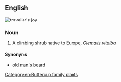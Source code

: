 ==English==
[[Image:Clematis vitalba flowers 230702.jpg|thumb|'''traveller's joy''']]
{{wikipedia}}
{{wikispecies}}
{{rfi|en}}

===Noun===
{{en-noun|head=[[traveller]][['s]] [[joy]]|-}}

# A climbing shrub native to Europe, ''[[Clematis vitalba]]''

====Synonyms====
* {{sense|Clematis vitalba}} [[old man's beard]]

[[Category:en:Buttercup family plants]]